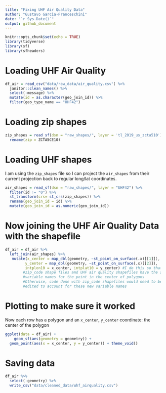 ```yaml
---
title: "Fixing UHF Air Quality Data"
author: "Gustavo Garcia-Franceschini"
date: "`r Sys.Date()`"
output: github_document
---
```


```r
knitr::opts_chunk$set(echo = TRUE)
library(tidyverse)
library(sf)
library(sfheaders)
```

# Loading UHF Air Quality

```r
df_air = read_csv("data/raw_data/air_quality.csv") %>%
  janitor::clean_names() %>%
  select(-message) %>%
  mutate(id = as.character(geo_join_id)) %>%
  filter(geo_type_name == "UHF42")
```

# Loading zip shapes

```r
zip_shapes = read_sf(dsn = "raw_shapes/", layer = 'tl_2019_us_zcta510') %>% 
  rename(zip = ZCTA5CE10)
```

# Loading UHF shapes

I am using the `zip_shapes` file so I can project the `air_shapes` from their current projection back to regular long/lat coordinates.

```r
air_shapes = read_sf(dsn = "raw_shapes/", layer = "UHF42") %>%
  filter(id != "0") %>%
  st_transform(crs= st_crs(zip_shapes)) %>%
  rename(geo_join_id = id) %>%
  mutate(geo_join_id = as.numeric(geo_join_id))
```

# Now joining the UHF Air Quality Data with the shapefile

```r
df_air = df_air %>%
  left_join(air_shapes) %>%
   mutate(x_center = map_dbl(geometry, ~st_point_on_surface(.x)[[1]]),
         y_center = map_dbl(geometry, ~st_point_on_surface(.x)[[2]]),
         intplon10 = x_center, intplat10 = y_center) #I do this so that the 
        #zip_code shape files and UHF air quality shapefiles have the same 
        #variable names for the point in the center of polygons
        #Otherwise, code done with zip_code shapefiles would need to be
        #edited to account for these new variable names
```

# Plotting to make sure it worked

Now each row has a polygon and an `x_center`, `y_center` coordinate: the center of the polygon

```r
ggplot(data = df_air) +
    geom_sf(aes(geometry = geometry)) +
  geom_point(aes(x = x_center, y = y_center)) + theme_void()
```

# Saving data

```r
df_air %>%
  select(-geometry) %>% 
  write_csv("data/cleaned_data/uhf_airquality.csv")
```



